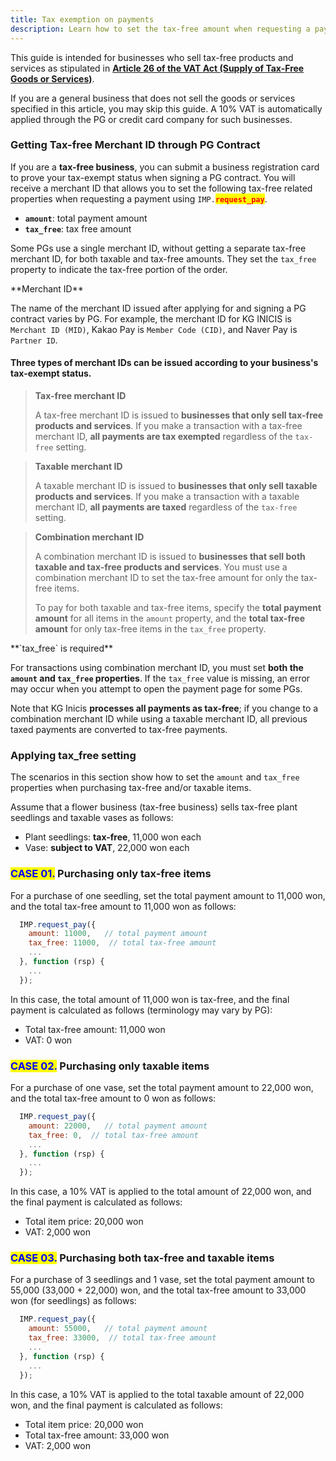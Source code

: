 ```yaml
---
title: Tax exemption on payments
description: Learn how to set the tax-free amount when requesting a payment.
---
```




This guide is intended for businesses who sell tax-free products and services as stipulated in [**Article 26 of the VAT Act (Supply of Tax-Free Goods or Services)**](https://txsi.hometax.go.kr/docs/customer/comment/comment_jomun_main_internet.jsp?node_id=null&lawid=001571&jomunkey=0026005&lawnm=%EB%B6%80%EA%B0%80%EA%B0%80%EC%B9%98%EC%84%B8%EB%B2%95&jomun_nm=%EC%A0%9C26%EC%A1%B0%E3%80%90%EC%9E%AC%ED%99%94%20%EB%98%90%EB%8A%94%20%EC%9A%A9%EC%97%AD%EC%9D%98%20%EA%B3%B5%EA%B8%89%EC%97%90%20%EB%8C%80%ED%95%9C%20%EB%A9%B4%EC%84%B8%E3%80%91&public_ilja=20161220&public_no=14387).

If you are a general business that does not sell the goods or services specified in this article, you may skip this guide. A 10% VAT is automatically applied through the PG or credit card company for such businesses.

### Getting Tax-free Merchant ID through PG Contract <a href="#pg" id="pg"></a>

If you are a **tax-free business**, you can submit a business registration card to prove your tax-exempt status when signing a PG contract. You will receive a merchant ID that allows you to set the following tax-free related properties when requesting a payment using `IMP.`<mark style="color:red;">**`request_pay`**</mark>.

- **`amount`**: total payment amount
- **`tax_free`**: tax free amount

Some PGs use a single merchant ID, without getting a separate tax-free merchant ID, for both taxable and tax-free amounts. They set the `tax_free` property to indicate the tax-free portion of the order.

<Hint style="info">
**Merchant ID**

The name of the merchant ID issued after applying for and signing a PG contract varies by PG. For example, the merchant ID for KG INICIS is `Merchant ID (MID)`, Kakao Pay is `Member Code (CID)`, and Naver Pay is `Partner ID`.

</Hint>

#### Three types of merchant IDs can be issued according to your business's tax-exempt status.

> **Tax-free merchant ID**
>
> A tax-free merchant ID is issued to **businesses that only sell tax-free products and services**. If you make a transaction with a tax-free merchant ID, **all payments are tax exempted** regardless of the `tax-free` setting.

> **Taxable merchant ID**
>
> A taxable merchant ID is issued to **businesses that only sell taxable products and services**. If you make a transaction with a taxable merchant ID, **all payments are taxed** regardless of the `tax-free` setting.

> **Combination merchant ID**
>
> A combination merchant ID is issued to **businesses that sell both taxable and tax-free products and services**. You must use a combination merchant ID to set the tax-free amount for only the tax-free items.
>
> To pay for both taxable and tax-free items, specify the **total payment amount** for all items in the `amount` property, and the **total tax-free amount** for only tax-free items in the `tax_free` property.

<Hint style="warning">
**`tax_free` is required**

For transactions using combination merchant ID, you must set **both the `amount` and `tax_free` properties**. If the `tax_free` value is missing, an error may occur when you attempt to open the payment page for some PGs.

Note that KG Inicis **processes all payments as tax-free**; if you change to a combination merchant ID while using a taxable merchant ID, all previous taxed payments are converted to tax-free payments.

</Hint>

### Applying tax_free setting <a href="#taxfree" id="taxfree"></a>

The scenarios in this section show how to set the `amount` and `tax_free` properties when purchasing tax-free and/or taxable items.

Assume that a flower business (tax-free business) sells tax-free plant seedlings and taxable vases as follows:

- Plant seedlings: **tax-free**, 11,000 won each
- Vase: **subject to VAT**, 22,000 won each

### <mark style="color:blue;">CASE 01.</mark> Purchasing only tax-free items

For a purchase of one seedling, set the total payment amount to 11,000 won, and the total tax-free amount to 11,000 won as follows:

```javascript title="JavaScript"
  IMP.request_pay({
    amount: 11000,   // total payment amount
    tax_free: 11000,  // total tax-free amount
    ...
  }, function (rsp) {
    ...
  });

```

In this case, the total amount of 11,000 won is tax-free, and the final payment is calculated as follows (terminology may vary by PG):

- Total tax-free amount: 11,000 won
- VAT: 0 won

### <mark style="color:blue;">CASE 02.</mark> Purchasing only taxable items

For a purchase of one vase, set the total payment amount to 22,000 won, and the total tax-free amount to 0 won as follows:

```javascript title="JavaScript"
  IMP.request_pay({
    amount: 22000,   // total payment amount
    tax_free: 0,  // total tax-free amount
    ...
  }, function (rsp) {
    ...
  });

```

In this case, a 10% VAT is applied to the total amount of 22,000 won, and the final payment is calculated as follows:

- Total item price: 20,000 won
- VAT: 2,000 won

### <mark style="color:blue;">CASE 03.</mark> Purchasing both tax-free and taxable items

For a purchase of 3 seedlings and 1 vase, set the total payment amount to 55,000 (33,000 + 22,000) won, and the total tax-free amount to 33,000 won (for seedlings) as follows:

```javascript title="JavaScript"
  IMP.request_pay({
    amount: 55000,   // total payment amount
    tax_free: 33000,  // total tax-free amount
    ...
  }, function (rsp) {
    ...
  });
```

In this case, a 10% VAT is applied to the total taxable amount of 22,000 won, and the final payment is calculated as follows:

- Total item price: 20,000 won
- Total tax-free amount: 33,000 won
- VAT: 2,000 won
